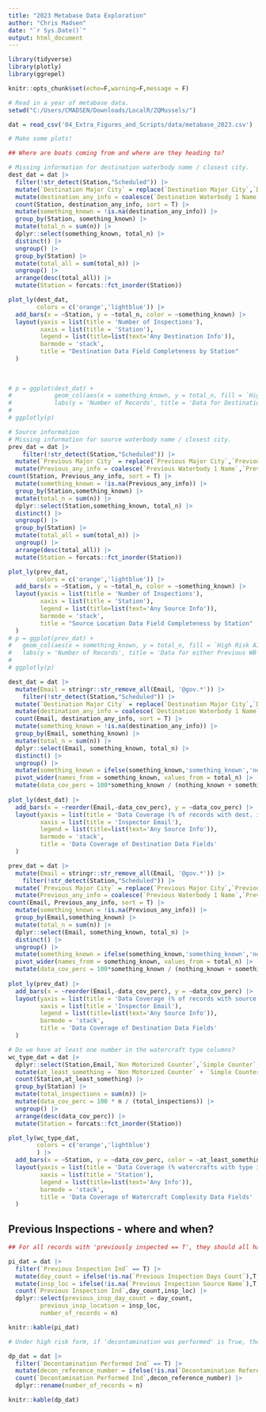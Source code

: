 ```yaml
---
title: "2023 Metabase Data Exploration"
author: "Chris Madsen"
date: "`r Sys.Date()`"
output: html_document
---
```

```r
library(tidyverse)
library(plotly)
library(ggrepel)

knitr::opts_chunk$set(echo=F,warning=F,message = F)

# Read in a year of metabase data.
setwd("C:/Users/CMADSEN/Downloads/LocalR/ZQMussels/")

dat = read_csv('04_Extra_Figures_and_Scripts/data/metabase_2023.csv')

```


```r
# Make some plots!

## Where are boats coming from and where are they heading to?

# Missing information for destination waterbody name / closest city.
dest_dat = dat |> 
  filter(!str_detect(Station,"Scheduled")) |> 
  mutate(`Destination Major City` = replace(`Destination Major City`,`Destination Major City` == 'None', NA)) |> 
  mutate(destination_any_info = coalesce(`Destination Waterbody 1 Name`,`Destination Waterbody 1 Closest City`,`Destination Major City`)) |> 
  count(Station, destination_any_info, sort = T) |> 
  mutate(something_known = !is.na(destination_any_info)) |> 
  group_by(Station, something_known) |> 
  mutate(total_n = sum(n)) |> 
  dplyr::select(something_known, total_n) |> 
  distinct() |> 
  ungroup() |> 
  group_by(Station) |> 
  mutate(total_all = sum(total_n)) |> 
  ungroup() |> 
  arrange(desc(total_all)) |> 
  mutate(Station = forcats::fct_inorder(Station))

plot_ly(dest_dat,
        colors = c('orange','lightblue')) |> 
  add_bars(x = ~Station, y = ~total_n, color = ~something_known) |> 
  layout(yaxis = list(title = 'Number of Inspections'),
         xaxis = list(title = 'Station'),
         legend = list(title=list(text='Any Destination Info')),
         barmode = 'stack',
         title = "Destination Data Field Completeness by Station"
  )
         
         
         
# p = ggplot(dest_dat) + 
#            geom_col(aes(x = something_known, y = total_n, fill = `High Risk AIS Ind`)) + 
#            labs(y = 'Number of Records', title = 'Data for Destination WB name / closest city / "destination closest city"', x = '')
#          
# ggplotly(p)

# Source information
# Missing information for source waterbody name / closest city.
prev_dat = dat |> 
    filter(!str_detect(Station,"Scheduled")) |> 
  mutate(`Previous Major City` = replace(`Previous Major City`,`Previous Major City` == 'None', NA)) |> 
  mutate(Previous_any_info = coalesce(`Previous Waterbody 1 Name`,`Previous Waterbody 1 Closest City`,`Previous Major City`)) |> 
count(Station, Previous_any_info, sort = T) |> 
  mutate(something_known = !is.na(Previous_any_info)) |> 
  group_by(Station,something_known) |> 
  mutate(total_n = sum(n)) |> 
  dplyr::select(Station,something_known, total_n) |> 
  distinct() |> 
  ungroup() |> 
  group_by(Station) |> 
  mutate(total_all = sum(total_n)) |> 
  ungroup() |> 
  arrange(desc(total_all)) |> 
  mutate(Station = forcats::fct_inorder(Station))

plot_ly(prev_dat,
        colors = c('orange','lightblue')) |> 
  add_bars(x = ~Station, y = ~total_n, color = ~something_known) |> 
  layout(yaxis = list(title = 'Number of Inspections'),
         xaxis = list(title = 'Station'),
         legend = list(title=list(text='Any Source Info')),
         barmode = 'stack',
         title = "Source Location Data Field Completeness by Station"
  )
# p = ggplot(prev_dat) + 
#   geom_col(aes(x = something_known, y = total_n, fill = `High Risk AIS Ind`)) + 
#   labs(y = 'Number of Records', title = 'Data for either Previous WB name / closest city / "previous major city"', x = '')
# 
# ggplotly(p)
```

```r
dest_dat = dat |> 
  mutate(Email = stringr::str_remove_all(Email, '@gov.*')) |> 
    filter(!str_detect(Station,"Scheduled")) |> 
  mutate(`Destination Major City` = replace(`Destination Major City`,`Destination Major City` == 'None', NA)) |> 
  mutate(destination_any_info = coalesce(`Destination Waterbody 1 Name`,`Destination Waterbody 1 Closest City`,`Destination Major City`)) |> 
  count(Email, destination_any_info, sort = T) |> 
  mutate(something_known = !is.na(destination_any_info)) |> 
  group_by(Email, something_known) |> 
  mutate(total_n = sum(n)) |> 
  dplyr::select(Email, something_known, total_n) |> 
  distinct() |> 
  ungroup() |> 
  mutate(something_known = ifelse(something_known,'something_known','nothing_known')) |> 
  pivot_wider(names_from = something_known, values_from = total_n) |> 
  mutate(data_cov_perc = 100*something_known / (nothing_known + something_known))
  
plot_ly(dest_dat) |> 
  add_bars(x = ~reorder(Email,-data_cov_perc), y = ~data_cov_perc) |> 
  layout(yaxis = list(title = 'Data Coverage (% of records with dest. info)'),
         xaxis = list(title = 'Inspector Email'),
         legend = list(title=list(text='Any Source Info')),
         barmode = 'stack',
         title = 'Data Coverage of Destination Data Fields'
  )
```

```r
prev_dat = dat |> 
  mutate(Email = stringr::str_remove_all(Email, '@gov.*')) |> 
    filter(!str_detect(Station,"Scheduled")) |> 
  mutate(`Previous Major City` = replace(`Previous Major City`,`Previous Major City` == 'None', NA)) |> 
  mutate(Previous_any_info = coalesce(`Previous Waterbody 1 Name`,`Previous Waterbody 1 Closest City`,`Previous Major City`)) |> 
count(Email, Previous_any_info, sort = T) |> 
  mutate(something_known = !is.na(Previous_any_info)) |> 
  group_by(Email,something_known) |> 
  mutate(total_n = sum(n)) |> 
  dplyr::select(Email, something_known, total_n) |> 
  distinct() |> 
  ungroup() |> 
  mutate(something_known = ifelse(something_known,'something_known','nothing_known')) |> 
  pivot_wider(names_from = something_known, values_from = total_n) |> 
  mutate(data_cov_perc = 100*something_known / (nothing_known + something_known))
  
plot_ly(prev_dat) |> 
  add_bars(x = ~reorder(Email,-data_cov_perc), y = ~data_cov_perc) |> 
  layout(yaxis = list(title = 'Data Coverage (% of records with source info)'),
         xaxis = list(title = 'Inspector Email'),
         legend = list(title=list(text='Any Source Info')),
         barmode = 'stack',
         title = 'Data Coverage of Destination Data Fields'
  )
```

```r
# Do we have at least one number in the watercraft type columns?
wc_type_dat = dat |> 
  dplyr::select(Station,Email,`Non Motorized Counter`,`Simple Counter`,`Complex Counter`,`Very Complex Counter`) |> 
  mutate(at_least_something = `Non Motorized Counter` + `Simple Counter` + `Complex Counter` + `Very Complex Counter` > 0) |> 
  count(Station,at_least_something) |> 
  group_by(Station) |> 
  mutate(total_inspections = sum(n)) |> 
  mutate(data_cov_perc = 100 * n / (total_inspections)) |> 
  ungroup() |> 
  arrange(desc(data_cov_perc)) |> 
  mutate(Station = forcats::fct_inorder(Station))

plot_ly(wc_type_dat,
        colors = c('orange','lightblue')
        ) |> 
  add_bars(x = ~Station, y = ~data_cov_perc, color = ~at_least_something) |> 
  layout(yaxis = list(title = 'Data Coverage (% watercrafts with type info)'),
         xaxis = list(title = 'Station'),
         legend = list(title=list(text='Any Info')),
         barmode = 'stack',
         title = 'Data Coverage of Watercraft Complexity Data Fields'
  )
```

## Previous Inspections - where and when?
```r
## For all records with 'previously inspected == T', they should all have info for where the previous inspection was done and how recently it was done.

pi_dat = dat |> 
  filter(`Previous Inspection Ind` == T) |> 
  mutate(day_count = ifelse(!is.na(`Previous Inspection Days Count`),T,F)) |> 
  mutate(insp_loc = ifelse(!is.na(`Previous Inspection Source Name`),T,F)) |> 
  count(`Previous Inspection Ind`,day_count,insp_loc) |> 
  dplyr::select(previous_insp_day_count = day_count,
         previous_insp_location = insp_loc,
         number_of_records = n)

knitr::kable(pi_dat)
```

```r

# Under high risk form, if 'decontamination was performed' is True, they should always have a 'Record of Decon #'.

dp_dat = dat |> 
  filter(`Decontamination Performed Ind` == T) |> 
  mutate(decon_reference_number = ifelse(!is.na(`Decontamination Reference`),T,F)) |> 
  count(`Decontamination Performed Ind`,decon_reference_number) |> 
  dplyr::rename(number_of_records = n)

knitr::kable(dp_dat)
```


